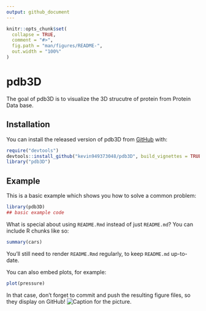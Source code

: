 ```yaml
---
output: github_document
---
```


<!-- README.md is generated from README.Rmd. Please edit that file -->

```r
knitr::opts_chunk$set(
  collapse = TRUE,
  comment = "#>",
  fig.path = "man/figures/README-",
  out.width = "100%"
)
```

# pdb3D

<!-- badges: start -->
<!-- badges: end -->

The goal of pdb3D is to visualize the 3D strucutre of protein from Protein Data base. 

## Installation

You can install the released version of pdb3D from [GitHub](https://github.com/) with:

``` r
require("devtools")
devtools::install_github("kevin949373048/pdb3D", build_vignettes = TRUE)
library("pdb3D")
```
## Example

This is a basic example which shows you how to solve a common problem:

```r
library(pdb3D)
## basic example code
```

What is special about using `README.Rmd` instead of just `README.md`? You can include R chunks like so:

```r
summary(cars)
```

You'll still need to render `README.Rmd` regularly, to keep `README.md` up-to-date.

You can also embed plots, for example:

```r
plot(pressure)
```

In that case, don't forget to commit and push the resulting figure files, so they display on GitHub!
![Caption for the picture.](1.png)